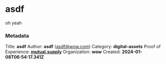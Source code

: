 # asdf

oh yeah


### Metadata
Title: **asdf**
Author: **asdf** (asdf@wow.com)
Category: **digital-assets**
Proof of Experience: **[mutual.supply](mutual.supply)**
Organization: **wow**
Created: **2024-01-08T06:54:17.341Z**
